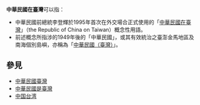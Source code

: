 '''中華民國在臺灣'''可以指：

*中華民國前總統李登輝於1995年首次在外交場合正式使用的「[[中華民國在臺灣|中華民國在臺灣]]」（the Republic of China on Taiwan）概念性用語。
*前述概念所指涉的1949年後的「中華民國」，或其有效統治之臺澎金馬地區及南海個別島嶼，亦稱為「[[中華民國（臺灣）|中華民國（臺灣）]]」。

== 參見 ==
* [[中華民國臺灣|中華民國臺灣]]
* [[中華民國是臺灣|中華民國是臺灣]]
* [[中国台湾|中国台湾]]

{{Disambiguation|Cat=七字台灣相關消歧義}}